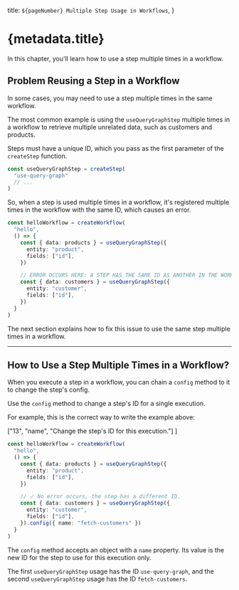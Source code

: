   title: `${pageNumber} Multiple Step Usage in Workflows`,
}

# {metadata.title}

In this chapter, you'll learn how to use a step multiple times in a workflow.

## Problem Reusing a Step in a Workflow

In some cases, you may need to use a step multiple times in the same workflow.

The most common example is using the `useQueryGraphStep` multiple times in a workflow to retrieve multiple unrelated data, such as customers and products.

Steps must have a unique ID, which you pass as the first parameter of the `createStep` function.

```ts
const useQueryGraphStep = createStep(
  "use-query-graph"
  // ...
)
```

So, when a step is used multiple times in a workflow, it's registered multiple times in the workflow with the same ID, which causes an error.

```ts
const helloWorkflow = createWorkflow(
  "hello",
  () => {
    const { data: products } = useQueryGraphStep({
      entity: "product",
      fields: ["id"],
    })

    // ERROR OCCURS HERE: A STEP HAS THE SAME ID AS ANOTHER IN THE WORKFLOW
    const { data: customers } = useQueryGraphStep({
      entity: "customer",
      fields: ["id"],
    })
  }
)
```

The next section explains how to fix this issue to use the same step multiple times in a workflow.

---

## How to Use a Step Multiple Times in a Workflow?

When you execute a step in a workflow, you can chain a `config` method to it to change the step's config.

Use the `config` method to change a step's ID for a single execution.

For example, this is the correct way to write the example above:

  ["13", "name", "Change the step's ID for this execution."]
]

```ts highlights={highlights}
const helloWorkflow = createWorkflow(
  "hello",
  () => {
    const { data: products } = useQueryGraphStep({
      entity: "product",
      fields: ["id"],
    })

    // ✓ No error occurs, the step has a different ID.
    const { data: customers } = useQueryGraphStep({
      entity: "customer",
      fields: ["id"],
    }).config({ name: "fetch-customers" })
  }
)
```

The `config` method accepts an object with a `name` property. Its value is the new ID for the step to use for this execution only.

The first `useQueryGraphStep` usage has the ID `use-query-graph`, and the second `useQueryGraphStep` usage has the ID `fetch-customers`.
